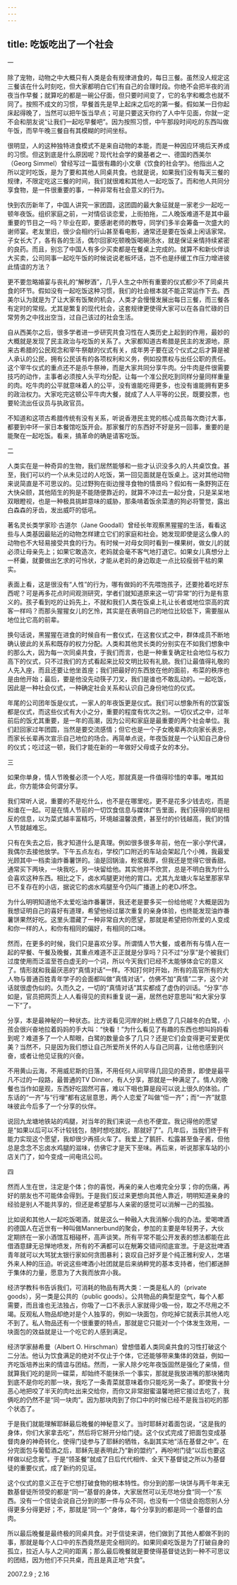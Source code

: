 ```yaml
---
---
---
```

title: 吃饭吃出了一个社会
---




一

除了宠物，动物之中大概只有人类是会有规律进食的，每日三餐。虽然没人规定这三餐该在什么时刻吃，但大家都明白它们有自己的合理时段。你绝不会把半夜的消夜当作早餐；就算吃的都是一碗公仔面，但只要时间变了，它的名字和概念也就不同了。按照不成文的习惯，早餐首先是早上起床之后吃的第一餐。假如某一日你起床起得晚了，当然可以把午饭当早点；可是只要这天你约了人中午见面，你就一定不会和朋友说“让我们一起吃早餐吧”。因为按照习惯，中午那段时间吃的东西叫做午饭，而早午晚三餐自有其模糊的时间坐标。

很明显，人的这种独特进食模式不是来自动物的本能，而是一种因应环境后天养成的习惯。但这到底是什么原因呢？现代社会学的奠基者之一、德国的西美尔（Georg Simmel）曾经写过一篇很有趣的小文章《饮食的社会学》。他指出人之所以定时吃饭，是为了要和其他人同桌共食。也就是说，如果我们没有每天三餐的规律，不限定吃这三餐的时间，我们就很难和其他人一起吃饭了。而和他人共同分享食物，是一件很重要的事，一种非常有社会意义的行为。

快到农历新年了，中国人讲究一家团圆，这团圆的最大象征就是一家老少一起吃一顿年夜饭。组织家庭之前，一对情侣谈恋爱，上街拍拖，二人晚饭难道不是其中最重要的节目之一吗？毕业在即，要感谢老师的教导，同学们多半会筹备一次盛大的谢师宴。老友里旧，很少会相约行山甚至看电影，通常还是要在饭桌上闲话家常。子女长大了，各有各的生活，偶尔回家吃顿晚饭喝碗汤水，就是保证亲情持续紧密的良药。而且，别忘了中国人有多少买卖都是在餐桌上完成的。就算不和新伙伴谈大买卖，公司同事一起吃午饭的时候说说老板坏话，岂不也是纾缓工作压力增进彼此情谊的方法？

更不要忽略婚宴与丧礼的“解秽酒”，几乎人生之中所有重要的仪式都少不了同桌共食的环节。假如没有一起吃饭这种习惯，我们的社会根本就不能正常运作下去。西美尔认为就是为了让大家有饭聚的机会，人类才会慢慢发展出每日三餐，而三餐各有定时的常规。尤其是繁复的现代社会，这套规律更使得大家可以在各自忙碌的日常劳务之中找出空当，过自己该过的社会生活。

自从西美尔之后，很多学者进一步研究共食习性在人类历史上起到的作用，最妙的大概就是发现了民主政治与吃饭的关系了。大家都知道古希腊是民主的发源地，原来古希腊的公民观念和宰牛祭献的仪式有关，成年男子要在这个仪式之后才算是被人承认的公民，拥有公民该有的各项权利和义务，例如投票权与出任公职的责任。这个宰牛仪式的重点还不是杀牛祭神，而是大家共同分享牛肉。分牛肉是件很需要技巧的动作，主事者必须按人头平均分配，让每一个准公民吃到同样分量同样重量的肉。吃牛肉的公平就意味着人的公平，没有谁能吃得更多，也没有谁能拥有更多的政治权力。大家吃完这顿公平牛肉大餐，就成了人人平等的公民，既要投票，也要轮流出任议员与执政官员。

不知道和这项古希腊传统有没有关系，听说香港民主党的核心成员每次商讨大事，都要到中环一家日本餐馆吃饭开会。那家餐厅的东西好不好是另一回事，重要的是能聚在一起吃饭。看来，搞革命的确是请客吃饭。

二

人类实在是一种奇异的生物，我们居然能够和一些才认识没多久的人共桌饮食。甚至，我们可以约一个从未见过的人吃饭，第一回见面就是在饭桌上。这对其他动物来说简直是不可思议的。见过野狗在街边搜寻食物的情景吗？假如有一条野狗正在大快朵颐，其他陌生的狗是不能随便靠近的，就算不冲过去一起分食，只是呆呆地双眼瞪视，也是一种极具挑衅意味的威胁，那条啃着饭余菜渣的狗必将警觉，露出白森森的牙齿，发出威吓的低吼。

著名灵长类学家珍·古道尔（Jane Goodall）曾经长年观察黑猩猩的生活，看看这些与人类基因最贴近的动物怎样建立它们的家庭和社会。她发现即使是这么像人的动物也不大轻易接受共食的行为。有时候一对母女同时看到一棵果树，做女儿的就必须让母亲先上；如果它敢造次，老妈就会毫不客气地打退它。如果女儿真想分上一杯羹，就要做出乞求的可怜状，才能从老妈的身边取走一点比较瘦弱干枯的果实。

表面上看，这是很没有“人性”的行为，哪有做妈的不先喂饱孩子，还要抢着吃好东西呢？可是再多花点时间观测研究，学者们就知道原来这一切“异常”的行为是有意义的。孩子看到吃的让妈先上，不就和我们人类在饭桌上礼让长者或地位崇高的宾客一样吗？而那头猩猩女儿的乞怜，其实是在表明自己的地位比较低下，需要服从地位比它高的前辈。

换句话说，黑猩猩在进食的时候自有一套仪式，在这套仪式之中，群体成员不断地确认彼此的关系和既存的权力分配。人类和其他灵长类的分别实在不如我们想象中的那么大，因为每一次同桌共食，于我们而言，也是一种重复确定社会地位与权力高下的仪式，只不过我们的方式看起来比较文明比较有礼貌。我们让最值得礼敬的人先入座，而且还要让他坐首座；我们把最好的东西放在他的面前，布菜的秩序也是由他开始；最后，要是他没先动筷子刀叉，我们是谁也不敢乱动的。一起吃饭，因此是一种社会仪式，一种确定社会关系和认识自己身份地位的仪式。

年尾的公司团年饭是仪式，一家人的年夜饭更是仪式。我们可以想象所有的饮宴饭都是仪式，而这些仪式有大小之分，重要的程度有优次之别。一切仪式之中，过年前后的饭尤其重要，是一年的高潮，因为公司和家庭是最重要的两个社会单位。我们赶回家过年团圆，当然是要交流感情；但它也是一个子女晚辈再次向家长表忠，而家长长辈再次宣示自己地位的场合。再简单点说，年夜饭就是一个认知自己身份的仪式；吃过这一顿，我们才能在新的一年做好父母或子女的本分。

三

如果你单身，情人节晚餐必须一个人吃，那就真是一件值得珍惜的幸事。唯其如此，你方能体会何谓分享。

我们常听人说，重要的不是吃什么，也不是在哪里吃，更不是花多少钱去吃，而是和谁在一起。可是在情人节前的一切饮食信息与媒体广告里面，我们获得的却是相反的信息，以为菜式越丰富精巧，环境越温馨浪费，甚至付的价钱越高，我们的情人节就越难忘。

只有在失去之后，我才知道什么是真理。例如很多很多年前，他在一家小学代课，我偶尔去接他放学。下午五点左右，学校门口附近的车站会架起几个小摊，我最爱光顾其中一档卖油炸番薯饼的。油是回锅油，粉浆极厚，但我还是觉得它很香甜。通常买下两块，一块我吃，另一块留给他。其实他并不欣赏，总是不明白我为什么会喜欢这种东西。相比之下，卤水鸡腿更对他的胃口。尤其九龙塘火车站里那家早已不复存在的小店，据说它的卤水鸡腿至今仍叫广播道上的老DJ怀念。

为什么明明知道他不太爱吃油炸番薯饼，我还老是要多买一份给他呢？大概是因为我想证明自己的喜好有道理，希望他经过屡次重复的亲身体验，也终能发现油炸番薯饼果然好吃。这里头潜藏了一种非常自大的愿望，那就是希望把你所爱的人变成和你一样的人，和你有相同的偏好，有相同的口味。

然而，在更多的时候，我们只是喜欢分享。所谓情人节大餐，或者所有与情人在一起的早餐、午餐及晚餐，其重点难道不正正就是分享吗？只不过“分享”是个被我们过度使用而泛滥至苍白虚无的一个词，所以今天我们已经不太能够体会它的意义了。情形就和我最厌恶的“真情对话”一样。不知打何时开始，所有的高官所有的大人物与普通百姓青年学子的会面都叫做“真情对话”，仿佛不加“真情”二字，这个对话就很虚伪似的。久而久之，一切的“真情对话”其实都成了虚伪的训话。“分享”亦如是，官员把网页上人人看得见的资料重复说一遍，居然也好意思叫“和大家分享一下”了。

分享，本是最神秘的一种状态。比方说看见河岸的树上栖息了几只越冬的白鹭，小孩会很兴奋地拉着妈妈的手大叫：“快看！”为什么看见了有趣的东西也想叫妈妈看到呢？难道多了一个人帮眼，白鹭的数量会多了几只？还是它们会变得更可爱更优美？当然不，只是因为我们想让自己所爱所关怀的人与自己同喜，让他也感到兴奋，或者让他见证我的兴奋。

不用黄山云海，不用威尼斯的日落，不用任何人间罕得几回见的奇景，即使是最平凡不过的一段路，最普通的TV Dinner，有人分享，那就是一种满足了。情人的晚餐也当作如是观，东西好吃固然可喜，难以下咽也算是段可以说上很久的体验。广东话的“一齐”与“行埋”都有这层意思，两个人恋爱了叫做“佢一齐”；而“一齐”就意味彼此今后多了一个分享的伙伴。

说回九龙塘地铁站的鸡腿，对当年的我们来说一点也不便宜。我记得他的愿望是“如果以后可以不计较钱包，随时想吃就吃，那就好了”。几年后，当我们终于有能力实现这个愿望，我却很少再搭火车了。我爱上了鹅肝、松露甚至鱼子酱，但他总是念念不忘卤水鸡腿的滋味，仿佛它才是天下至味。再后来，听说那家车站的小店关门了，如今变成一间电讯公司。

四

然而人生在世，注定是个体；你的喜悦，再亲的亲人也难完全分享；你的伤痛，再好的朋友也不可能体会得到。于是我们反过来更想向其他人靠近，明明知道亲身的经验是别人不能共享的，但还是希望那与人亲密的感觉可以消解一己的孤独。

比如说和其他人一起吃饭喝酒，就是这么一种融入大我消解小我的办法。爱喝啤酒的德国人在近世有一种叫做Mannerbund的聚会，参加的主要是年轻男子，大伙定期挤在一家小酒馆互相碰杯，高声谈笑。所有平常不能公开发表的想法都能在此借酒意肆无忌惮地喷发，所有的不满都可以在觥筹交错间彻底宣泄。于是这批啤酒青年就可以大骂犹太银行家如何贪图暴利；哀叹自己好歹是个纯正雅利安人，怎堪外来人种的压迫。听说这些啤酒小社团就是后来纳粹党的基本支持者，他们都迷醉于集体的力量，愿意为了大我而放弃小我。

经济学教科书告诉我们，可消耗的物品有两大类：一类是私人的（private goods），另一类是公共的（public goods）。公共物品的典型是空气，每个人都需要，而且谁也无法独占，你吸了一口不表示人家就得少吸一份，取之不尽用之不竭。反观私人物品却绝对是个人独享的，例如一块面包，你吃掉它就表示其他人吃不到了。私人物品还有一个很重要的特点，那就是它只能对一个个体发生效用，一块面包的效益就是让一个吃它的人感到满足。

经济学家赫希曼（Albert O. Hirschman）曾想借着人类同桌共食的习性打破这个二分法。他认为饮食满足的绝对不仅止于个体，它还能够带来集体的效益，例如一齐吃饭培养出来的情谊与团结。然而，一家人除夕吃年夜饭固然是强化了亲情，但就算我们吃的是同一碟菜，却始终不能抹杀一个事实，那就是我放进嘴的那块猪肉到底不是你吃的那一块，我吃了一条青菜就意味着你只能吃另一条了。即使我十分恶心地把咬了半天的肉吐出来交给你，而你又非常甜蜜温馨地把它接过去吃了，我俩吃的仍然不是“同一块肉”。因为那块肉到了你口中的时候已经不是我当初吃的那个状态了。

于是我们就能理解耶稣最后晚餐的神秘意义了。当时耶稣对着面包说，“这是我的身体，你们大家拿去吃”，然后将它掰开分给门徒。这个仪式完成了把面包变成基督肉身的神奇转化，使得门徒参与了耶稣的牺牲，名副其实地“活在基督之中”。在分完面包与葡萄酒之后，耶稣先是表明此乃“新的盟约”，再吩咐门徒“以后也要这样做以纪念我”。于是“领圣餐”就成了日后代代相传、全天下基督徒之所以为基督徒的重要仪式，成了新约的见证。

这个仪式的意义正在于它想打破食物的根本特性。你分到的那一块饼与两千年来无数基督徒所领受的都是“同一”基督的身体，大家居然可以无尽地分食“同一个”东西。没有一个信徒会说自己分到的那一件与众不同，也没有一个信徒会抱怨别人分得更多分得更好；不，那就是“同一个”身体，每个分享到的都是同一个基督的血肉。

所以最后晚餐是最终极的同桌共食。对于信徒来讲，他们做到了其他人都做不到的事，那就是每个人口中的东西竟然是完全相同的。如果同桌吃饭是为了打破自身的孤立，拉近人与人之间的距离；那么最后晚餐就是要使得基督徒达到一种不可思议的团结，因为他们不只共桌，而且是真正地“共食”。





2007.2.9 ; 2.16